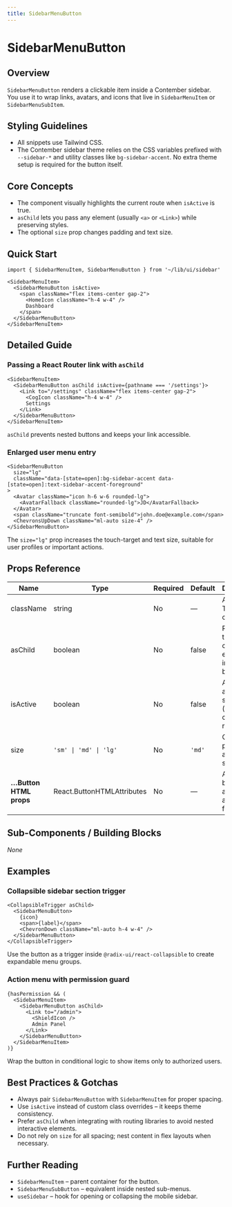 ```yaml
---
title: SidebarMenuButton
---
```


<!-- Edited by human: false -->
<!-- Examples count: 9 -->
<!-- Source examples: 0 -->
<!-- Playground examples: 1 -->
<!-- External examples: 8 -->
<!-- Import examples: 5 -->

# SidebarMenuButton

## Overview
`SidebarMenuButton` renders a clickable item inside a Contember sidebar.  
You use it to wrap links, avatars, and icons that live in `SidebarMenuItem` or `SidebarMenuSubItem`.

## Styling Guidelines
* All snippets use Tailwind CSS.
* The Contember sidebar theme relies on the CSS variables prefixed with `--sidebar-*` and utility classes like `bg-sidebar-accent`. No extra theme setup is required for the button itself.

## Core Concepts
* The component visually highlights the current route when `isActive` is true.  
* `asChild` lets you pass any element (usually `<a>` or `<Link>`) while preserving styles.  
* The optional `size` prop changes padding and text size.

## Quick Start
```tsx
import { SidebarMenuItem, SidebarMenuButton } from '~/lib/ui/sidebar'

<SidebarMenuItem>
  <SidebarMenuButton isActive>
    <span className="flex items-center gap-2">
      <HomeIcon className="h-4 w-4" />
      Dashboard
    </span>
  </SidebarMenuButton>
</SidebarMenuItem>
```

## Detailed Guide
### Passing a React Router link with `asChild`
```tsx
<SidebarMenuItem>
  <SidebarMenuButton asChild isActive={pathname === '/settings'}>
    <Link to="/settings" className="flex items-center gap-2">
      <CogIcon className="h-4 w-4" />
      Settings
    </Link>
  </SidebarMenuButton>
</SidebarMenuItem>
```
`asChild` prevents nested buttons and keeps your link accessible.

### Enlarged user menu entry
```tsx
<SidebarMenuButton
  size="lg"
  className="data-[state=open]:bg-sidebar-accent data-[state=open]:text-sidebar-accent-foreground"
>
  <Avatar className="icon h-6 w-6 rounded-lg">
    <AvatarFallback className="rounded-lg">JD</AvatarFallback>
  </Avatar>
  <span className="truncate font-semibold">john.doe@example.com</span>
  <ChevronsUpDown className="ml-auto size-4" />
</SidebarMenuButton>
```
The `size="lg"` prop increases the touch-target and text size, suitable for user profiles or important actions.

## Props Reference
| Name      | Type           | Required | Default | Description                                           |
|-----------|----------------|----------|---------|-------------------------------------------------------|
| className | string         | No       | —       | Additional Tailwind classes.                          |
| asChild   | boolean        | No       | false   | Renders the passed child element instead of a button. |
| isActive  | boolean        | No       | false   | Applies active styles (usually current route).        |
| size      | `'sm' \| 'md' \| 'lg'` | No | `'md'` | Changes padding and font size.                        |
| **…Button HTML props** | React.ButtonHTMLAttributes<HTMLButtonElement> | No | — | All standard button attributes are forwarded. |

## Sub-Components / Building Blocks
_None_

## Examples
### Collapsible sidebar section trigger
```tsx
<CollapsibleTrigger asChild>
  <SidebarMenuButton>
    {icon}
    <span>{label}</span>
    <ChevronDown className="ml-auto h-4 w-4" />
  </SidebarMenuButton>
</CollapsibleTrigger>
```
Use the button as a trigger inside `@radix-ui/react-collapsible` to create expandable menu groups.

### Action menu with permission guard
```tsx
{hasPermission && (
  <SidebarMenuItem>
    <SidebarMenuButton asChild>
      <Link to="/admin">
        <ShieldIcon />
        Admin Panel
      </Link>
    </SidebarMenuButton>
  </SidebarMenuItem>
)}
```
Wrap the button in conditional logic to show items only to authorized users.

## Best Practices & Gotchas
* Always pair `SidebarMenuButton` with `SidebarMenuItem` for proper spacing.  
* Use `isActive` instead of custom class overrides – it keeps theme consistency.  
* Prefer `asChild` when integrating with routing libraries to avoid nested interactive elements.  
* Do not rely on `size` for all spacing; nest content in flex layouts when necessary.

## Further Reading
* `SidebarMenuItem` – parent container for the button.  
* `SidebarMenuSubButton` – equivalent inside nested sub-menus.  
* `useSidebar` – hook for opening or collapsing the mobile sidebar.  

<!-- End of Generated Documentation -->